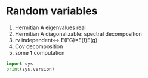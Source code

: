 # Random variables


1. Hermitian A eigenvalues real
2. Hermitian A diagonalizable: spectral decomposition
3. rv independent<-> E(FG)=E(f)E(g)
4. Cov decomposition
5. some **1** computation


```python
import sys
print(sys.version)
```


